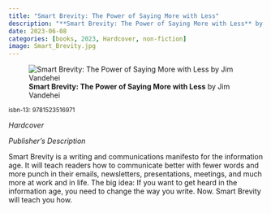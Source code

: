 ```yaml
---
title: "Smart Brevity: The Power of Saying More with Less"
description: "**Smart Brevity: The Power of Saying More with Less** by Jim Vandehei"
date: 2023-06-08
categories: [books, 2023, Hardcover, non-fiction]
image: Smart_Brevity.jpg
---
```

![**Smart Brevity: The Power of Saying More with Less** by Jim Vandehei](Smart_Brevity.jpg){fig-align="left"}

<sup>isbn-13: 9781523516971</sup>

*Hardcover*

*Publisher's Description*

Smart Brevity is a writing and communications manifesto for the information
age. It will teach readers how to communicate better with fewer words and
more punch in their emails, newsletters, presentations, meetings, and much
more at work and in life. The big idea: If you want to get heard in the
information age, you need to change the way you write. Now. Smart Brevity
will teach you how.